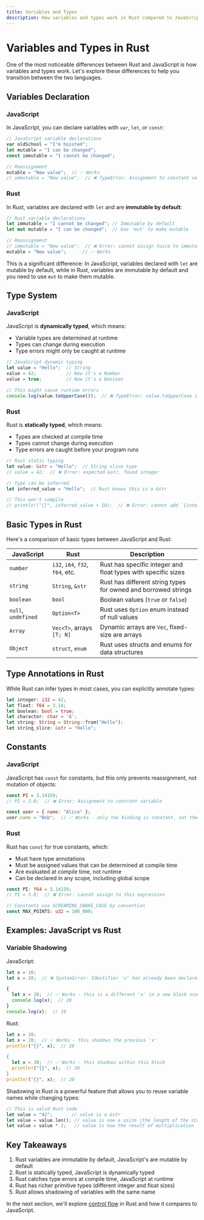 ```yaml
---
title: Variables and Types
description: How variables and types work in Rust compared to JavaScript
---
```


# Variables and Types in Rust

One of the most noticeable differences between Rust and JavaScript is how variables and types work. Let's explore these differences to help you transition between the two languages.

## Variables Declaration

### JavaScript

In JavaScript, you can declare variables with `var`, `let`, or `const`:

```javascript
// JavaScript variable declarations
var oldSchool = "I'm hoisted";
let mutable = "I can be changed";
const immutable = "I cannot be changed";

// Reassignment
mutable = "New value";  // ✅ Works
// immutable = "New value";  // ❌ TypeError: Assignment to constant variable
```

### Rust

In Rust, variables are declared with `let` and are **immutable by default**:

```rust
// Rust variable declarations
let immutable = "I cannot be changed"; // Immutable by default
let mut mutable = "I can be changed";  // Use 'mut' to make mutable

// Reassignment
// immutable = "New value";  // ❌ Error: cannot assign twice to immutable variable
mutable = "New value";      // ✅ Works
```

This is a significant difference: In JavaScript, variables declared with `let` are mutable by default, while in Rust, variables are immutable by default and you need to use `mut` to make them mutable.

## Type System

### JavaScript

JavaScript is **dynamically typed**, which means:
- Variable types are determined at runtime
- Types can change during execution
- Type errors might only be caught at runtime

```javascript
// JavaScript dynamic typing
let value = "Hello";  // String
value = 42;           // Now it's a Number
value = true;         // Now it's a Boolean

// This might cause runtime errors
console.log(value.toUpperCase());  // ❌ TypeError: value.toUpperCase is not a function
```

### Rust

Rust is **statically typed**, which means:
- Types are checked at compile time
- Types cannot change during execution
- Type errors are caught before your program runs

```rust
// Rust static typing
let value: &str = "Hello";  // String slice type
// value = 42;  // ❌ Error: expected &str, found integer

// Type can be inferred
let inferred_value = "Hello";  // Rust knows this is a &str

// This won't compile
// println!("{}", inferred_value + 10);  // ❌ Error: cannot add `{integer}` to `&str`
```

## Basic Types in Rust

Here's a comparison of basic types between JavaScript and Rust:

| JavaScript | Rust | Description |
|------------|------|-------------|
| `number` | `i32`, `i64`, `f32`, `f64`, etc. | Rust has specific integer and float types with specific sizes |
| `string` | `String`, `&str` | Rust has different string types for owned and borrowed strings |
| `boolean` | `bool` | Boolean values (`true` or `false`) |
| `null`, `undefined` | `Option<T>` | Rust uses `Option` enum instead of null values |
| `Array` | `Vec<T>`, arrays `[T; N]` | Dynamic arrays are `Vec`, fixed-size are arrays |
| `Object` | `struct`, `enum` | Rust uses structs and enums for data structures |

## Type Annotations in Rust

While Rust can infer types in most cases, you can explicitly annotate types:

```rust
let integer: i32 = 42;
let float: f64 = 3.14;
let boolean: bool = true;
let character: char = 'A';
let string: String = String::from("Hello");
let string_slice: &str = "Hello";
```

## Constants

### JavaScript

JavaScript has `const` for constants, but this only prevents reassignment, not mutation of objects:

```javascript
const PI = 3.14159;
// PI = 3.0;  // ❌ Error: Assignment to constant variable

const user = { name: "Alice" };
user.name = "Bob";  // ✅ Works - only the binding is constant, not the content
```

### Rust

Rust has `const` for true constants, which:
- Must have type annotations
- Must be assigned values that can be determined at compile time
- Are evaluated at compile time, not runtime
- Can be declared in any scope, including global scope

```rust
const PI: f64 = 3.14159;
// PI = 3.0;  // ❌ Error: cannot assign to this expression

// Constants use SCREAMING_SNAKE_CASE by convention
const MAX_POINTS: u32 = 100_000;
```

## Examples: JavaScript vs Rust

### Variable Shadowing

JavaScript:
```javascript
let x = 10;
let x = 20;  // ❌ SyntaxError: Identifier 'x' has already been declared

{
  let x = 20;  // ✅ Works - this is a different 'x' in a new block scope
  console.log(x);  // 20
}
console.log(x);  // 10
```

Rust:
```rust
let x = 10;
let x = 20;  // ✅ Works - this shadows the previous 'x'
println!("{}", x);  // 20

{
  let x = 30;  // ✅ Works - this shadows within this block
  println!("{}", x);  // 30
}
println!("{}", x);  // 20
```

Shadowing in Rust is a powerful feature that allows you to reuse variable names while changing types:

```rust
// This is valid Rust code
let value = "42";       // value is a &str
let value = value.len(); // value is now a usize (the length of the string)
let value = value * 2;   // value is now the result of multiplication
```

## Key Takeaways

1. Rust variables are immutable by default, JavaScript's are mutable by default
2. Rust is statically typed, JavaScript is dynamically typed
3. Rust catches type errors at compile time, JavaScript at runtime
4. Rust has richer primitive types (different integer and float sizes)
5. Rust allows shadowing of variables with the same name

In the next section, we'll explore [control flow](/language-fundamentals/control-flow/) in Rust and how it compares to JavaScript. 